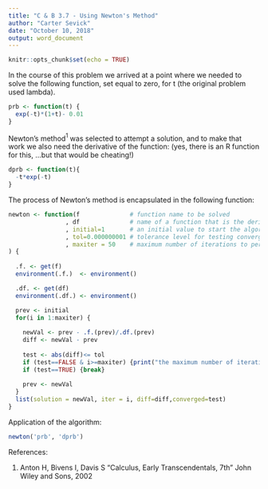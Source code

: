 ```yaml
---
title: "C & B 3.7 - Using Newton's Method"
author: "Carter Sevick"
date: "October 10, 2018"
output: word_document
---
```


```r
knitr::opts_chunk$set(echo = TRUE)
```

In the course of this problem we arrived at a point where we needed to solve the following function, set equal to zero, for t (the original problem used lambda).

```r

prb <- function(t) {
  exp(-t)*(1+t)- 0.01
}

```

Newton's method$^1$ was selected to attempt a solution, and to make that work we also need the derivative of the function:
(yes, there is an R function for this, ...but that would be cheating!)

```r

dprb <- function(t){
  -t*exp(-t)
}

```

The process of Newton's method is encapsulated in the following function:

```r

newton <- function(f              # function name to be solved 
                , df              # name of a function that is the derivative of f
                , initial=1       # an initial value to start the algorithm, default set at 1
                , tol=0.000000001 # tolerance level for testing convergence to the solution
                , maxiter = 50    # maximum number of iterations to perform befor giving up on a solution
) {
  
  .f. <- get(f)
  environment(.f.)  <- environment()

  .df. <- get(df)
  environment(.df.) <- environment()

  prev <- initial
  for(i in 1:maxiter) {
    
    newVal <- prev - .f.(prev)/.df.(prev)
    diff <- newVal - prev
   
    test <- abs(diff)<= tol
    if (test==FALSE & i>=maxiter) {print("the maximum number of iterations has been reached with no solution.")}
    if (test==TRUE) {break}
    
    prev <- newVal
  }
  list(solution = newVal, iter = i, diff=diff,converged=test)
}

```

Application of the algorithm:
```r

newton('prb', 'dprb')

```

References:

1. Anton H, Bivens I, Davis S "Calculus, Early Transcendentals, 7th" John Wiley and Sons, 2002